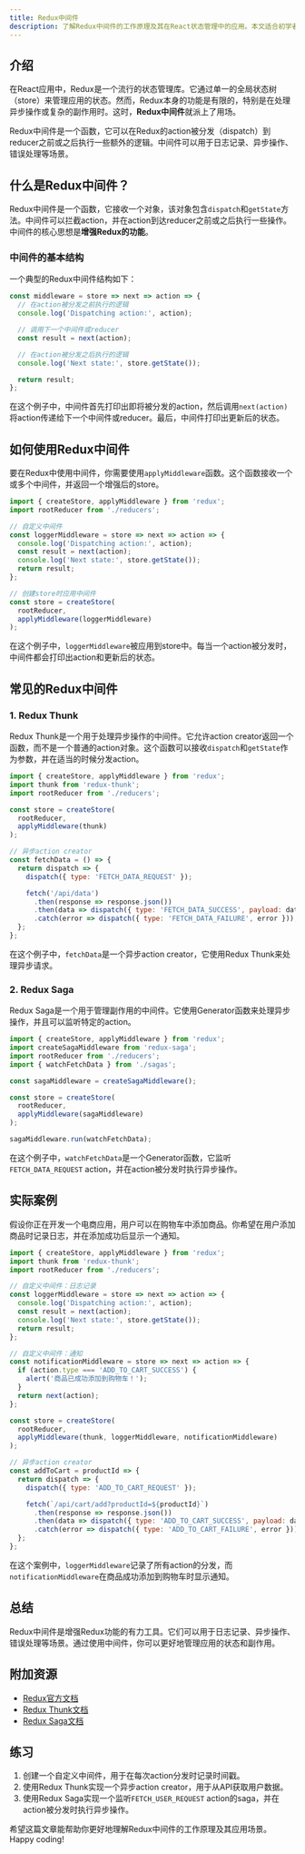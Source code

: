 ```yaml
---
title: Redux中间件
description: 了解Redux中间件的工作原理及其在React状态管理中的应用。本文适合初学者，包含代码示例和实际案例。
---
```


## 介绍

在React应用中，Redux是一个流行的状态管理库。它通过单一的全局状态树（store）来管理应用的状态。然而，Redux本身的功能是有限的，特别是在处理异步操作或复杂的副作用时。这时，**Redux中间件**就派上了用场。

Redux中间件是一个函数，它可以在Redux的action被分发（dispatch）到reducer之前或之后执行一些额外的逻辑。中间件可以用于日志记录、异步操作、错误处理等场景。

## 什么是Redux中间件？

Redux中间件是一个函数，它接收一个对象，该对象包含`dispatch`和`getState`方法。中间件可以拦截action，并在action到达reducer之前或之后执行一些操作。中间件的核心思想是**增强Redux的功能**。

### 中间件的基本结构

一个典型的Redux中间件结构如下：

```javascript
const middleware = store => next => action => {
  // 在action被分发之前执行的逻辑
  console.log('Dispatching action:', action);

  // 调用下一个中间件或reducer
  const result = next(action);

  // 在action被分发之后执行的逻辑
  console.log('Next state:', store.getState());

  return result;
};
```

在这个例子中，中间件首先打印出即将被分发的action，然后调用`next(action)`将action传递给下一个中间件或reducer。最后，中间件打印出更新后的状态。

## 如何使用Redux中间件

要在Redux中使用中间件，你需要使用`applyMiddleware`函数。这个函数接收一个或多个中间件，并返回一个增强后的store。

```javascript
import { createStore, applyMiddleware } from 'redux';
import rootReducer from './reducers';

// 自定义中间件
const loggerMiddleware = store => next => action => {
  console.log('Dispatching action:', action);
  const result = next(action);
  console.log('Next state:', store.getState());
  return result;
};

// 创建store时应用中间件
const store = createStore(
  rootReducer,
  applyMiddleware(loggerMiddleware)
);
```

在这个例子中，`loggerMiddleware`被应用到store中。每当一个action被分发时，中间件都会打印出action和更新后的状态。

## 常见的Redux中间件

### 1. Redux Thunk

Redux Thunk是一个用于处理异步操作的中间件。它允许action creator返回一个函数，而不是一个普通的action对象。这个函数可以接收`dispatch`和`getState`作为参数，并在适当的时候分发action。

```javascript
import { createStore, applyMiddleware } from 'redux';
import thunk from 'redux-thunk';
import rootReducer from './reducers';

const store = createStore(
  rootReducer,
  applyMiddleware(thunk)
);

// 异步action creator
const fetchData = () => {
  return dispatch => {
    dispatch({ type: 'FETCH_DATA_REQUEST' });

    fetch('/api/data')
      .then(response => response.json())
      .then(data => dispatch({ type: 'FETCH_DATA_SUCCESS', payload: data }))
      .catch(error => dispatch({ type: 'FETCH_DATA_FAILURE', error }));
  };
};
```

在这个例子中，`fetchData`是一个异步action creator，它使用Redux Thunk来处理异步请求。

### 2. Redux Saga

Redux Saga是一个用于管理副作用的中间件。它使用Generator函数来处理异步操作，并且可以监听特定的action。

```javascript
import { createStore, applyMiddleware } from 'redux';
import createSagaMiddleware from 'redux-saga';
import rootReducer from './reducers';
import { watchFetchData } from './sagas';

const sagaMiddleware = createSagaMiddleware();

const store = createStore(
  rootReducer,
  applyMiddleware(sagaMiddleware)
);

sagaMiddleware.run(watchFetchData);
```

在这个例子中，`watchFetchData`是一个Generator函数，它监听`FETCH_DATA_REQUEST` action，并在action被分发时执行异步操作。

## 实际案例

假设你正在开发一个电商应用，用户可以在购物车中添加商品。你希望在用户添加商品时记录日志，并在添加成功后显示一个通知。

```javascript
import { createStore, applyMiddleware } from 'redux';
import thunk from 'redux-thunk';
import rootReducer from './reducers';

// 自定义中间件：日志记录
const loggerMiddleware = store => next => action => {
  console.log('Dispatching action:', action);
  const result = next(action);
  console.log('Next state:', store.getState());
  return result;
};

// 自定义中间件：通知
const notificationMiddleware = store => next => action => {
  if (action.type === 'ADD_TO_CART_SUCCESS') {
    alert('商品已成功添加到购物车！');
  }
  return next(action);
};

const store = createStore(
  rootReducer,
  applyMiddleware(thunk, loggerMiddleware, notificationMiddleware)
);

// 异步action creator
const addToCart = productId => {
  return dispatch => {
    dispatch({ type: 'ADD_TO_CART_REQUEST' });

    fetch(`/api/cart/add?productId=${productId}`)
      .then(response => response.json())
      .then(data => dispatch({ type: 'ADD_TO_CART_SUCCESS', payload: data }))
      .catch(error => dispatch({ type: 'ADD_TO_CART_FAILURE', error }));
  };
};
```

在这个案例中，`loggerMiddleware`记录了所有action的分发，而`notificationMiddleware`在商品成功添加到购物车时显示通知。

## 总结

Redux中间件是增强Redux功能的有力工具。它们可以用于日志记录、异步操作、错误处理等场景。通过使用中间件，你可以更好地管理应用的状态和副作用。

## 附加资源

- [Redux官方文档](https://redux.js.org/)
- [Redux Thunk文档](https://github.com/reduxjs/redux-thunk)
- [Redux Saga文档](https://redux-saga.js.org/)

## 练习

1. 创建一个自定义中间件，用于在每次action分发时记录时间戳。
2. 使用Redux Thunk实现一个异步action creator，用于从API获取用户数据。
3. 使用Redux Saga实现一个监听`FETCH_USER_REQUEST` action的saga，并在action被分发时执行异步操作。

希望这篇文章能帮助你更好地理解Redux中间件的工作原理及其应用场景。Happy coding!